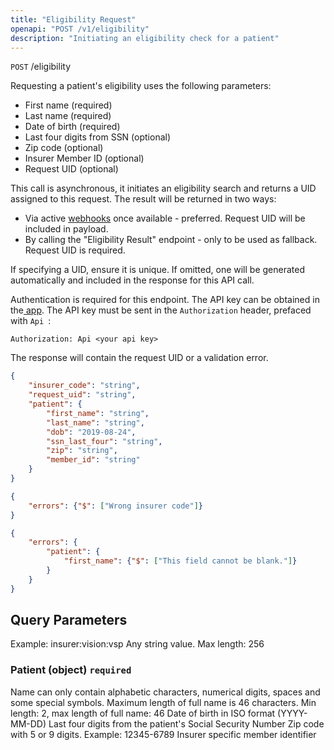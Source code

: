 ```yaml
---
title: "Eligibility Request"
openapi: "POST /v1/eligibility"
description: "Initiating an eligibility check for a patient"
---
```


`POST` /eligibility

Requesting a patient's eligibility uses the following parameters:

- First name (required)
- Last name (required)
- Date of birth (required)
- Last four digits from SSN (optional)
- Zip code (optional)
- Insurer Member ID (optional)
- Request UID (optional)

This call is asynchronous, it initiates an eligibility search and returns a UID assigned to this request. The result will be returned in two ways:

- Via active [webhooks](https://provider.anagram.care/webhooks) once available - preferred. Request UID will be included in payload.
- By calling the "Eligibility Result" endpoint - only to be used as fallback. Request UID is required.

If specifying a UID, ensure it is unique. If omitted, one will be generated automatically and included in the response for this API call.

Authentication is required for this endpoint. The API key can be obtained in the[ app](https://provider.anagram.care/). The API key must be sent in the `Authorization` header, prefaced with `Api `:

`Authorization: Api <your api key>`

The response will contain the request UID or a validation error.

<RequestExample>

```json Request Example
{
	"insurer_code": "string",
	"request_uid": "string",
	"patient": {
		"first_name": "string",
		"last_name": "string",
		"dob": "2019-08-24",
		"ssn_last_four": "string",
		"zip": "string",
		"member_id": "string"
	}
}
```

</RequestExample>

<ResponseExample>

```json error
{
    "errors": {"$": ["Wrong insurer code"]}
}
```


```json error 2
{
    "errors": {
        "patient": {
            "first_name": {"$": ["This field cannot be blank."]}
        }
    }
}
```

</ResponseExample>

## Query Parameters

<ParamField query="insurer_code" path="insurer_code" header="something" type="string" required="required">
  Example: insurer:vision:vsp
</ParamField>

<ParamField query="request_uid" path="request_uid" type="string">
  Any string value. Max length: 256
</ParamField>

### Patient (object) `required`

<ParamField query="first_name" path="first_name" type="string" required="required">
  Name can only contain alphabetic characters, numerical digits, spaces and some special symbols. Maximum length of full name is 46 characters.
</ParamField>

<ParamField query="last_name" path="last_name" type="string" required="required">
  Min length: 2, max length of full name: 46
</ParamField>

<ParamField query="dob" path="dob" type="string <date>" required="required">
  Date of birth in ISO format (YYYY-MM-DD)
</ParamField>

<ParamField query="ssn_last_four" path="ssn_last_four" type="string">
  Last four digits from the patient's Social Security Number
</ParamField>

<ParamField query="zip" path="zip" type="string">
  Zip code with 5 or 9 digits. Example: 12345-6789
</ParamField>

<ParamField query="member_id" path="member_id" type="string">
  Insurer specific member identifier
</ParamField>